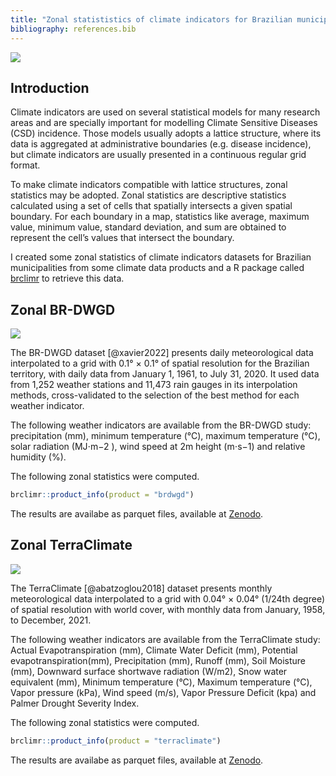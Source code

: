 ```yaml
---
title: "Zonal statististics of climate indicators for Brazilian municipalities"
bibliography: references.bib
---
```


![](images/zonal_brdwgd-01.png)

## Introduction

Climate indicators are used on several statistical models for many research areas and are specially important for modelling Climate Sensitive Diseases (CSD) incidence. Those models usually adopts a lattice structure, where its data is aggregated at administrative boundaries (e.g. disease incidence), but climate indicators are usually presented in a continuous regular grid format.

To make climate indicators compatible with lattice structures, zonal statistics may be adopted. Zonal statistics are descriptive statistics calculated using a set of cells that spatially intersects a given spatial boundary. For each boundary in a map, statistics like average, maximum value, minimum value, standard deviation, and sum are obtained to represent the cell's values that intersect the boundary.

I created some zonal statistics of climate indicators datasets for Brazilian municipalities from some climate data products and a R package called [brclimr](https://rfsaldanha.github.io/brclimr) to retrieve this data.

## Zonal BR-DWGD

[![](https://img.shields.io/badge/doi-10.5281/zenodo.7824920-green.svg)](https://doi.org/10.5281/zenodo.7824920)

The BR-DWGD dataset [@xavier2022] presents daily meteorological data interpolated to a grid with 0.1° × 0.1° of spatial resolution for the Brazilian territory, with daily data from January 1, 1961, to July 31, 2020. It used data from 1,252 weather stations and 11,473 rain gauges in its interpolation methods, cross-validated to the selection of the best method for each weather indicator.

The following weather indicators are available from the BR-DWGD study: precipitation (mm), minimum temperature (°C), maximum temperature (°C), solar radiation (MJ⋅m−2 ), wind speed at 2m height (m⋅s−1) and relative humidity (%).

The following zonal statistics were computed.

```r
brclimr::product_info(product = "brdwgd")
```

The results are availabe as parquet files, available at [Zenodo](https://zenodo.org/records/7824920).

## Zonal TerraClimate

[![](https://img.shields.io/badge/doi-10.5281/zenodo.7825777-green.svg)](https://doi.org/10.5281/zenodo.7825777)

The TerraClimate [@abatzoglou2018] dataset presents monthly meteorological data interpolated to a grid with 0.04° × 0.04° (1/24th degree) of spatial resolution with world cover, with monthly data from January, 1958, to December, 2021.

The following weather indicators are available from the TerraClimate study: Actual Evapotranspiration (mm), Climate Water Deficit (mm), Potential evapotranspiration(mm), Precipitation (mm), Runoff (mm), Soil Moisture (mm), Downward surface shortwave radiation (W/m2), Snow water equivalent (mm), Minimum temperature (°C), Maximum temperature (°C), Vapor pressure (kPa), Wind speed (m/s), Vapor Pressure Deficit (kpa) and Palmer Drought Severity Index.

The following zonal statistics were computed.

```r
brclimr::product_info(product = "terraclimate")
```

The results are availabe as parquet files, available at [Zenodo](https://zenodo.org/records/7825777).
